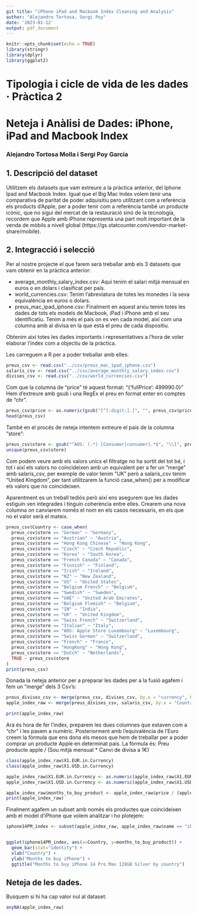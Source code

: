 ```yaml
---
git title: "iPhone iPad and Macbook Index Cleaning and Analysis"
author: "Alejandro Tortosa, Sergi Poy"
date: '2023-01-12'
output: pdf_document
---
```


```r
knitr::opts_chunk$set(echo = TRUE)
library(stringr)
library(dplyr)
library(ggplot2)
```

# Tipologia i cicle de vida de les dades · Pràctica 2
# Neteja i Anàlisi de Dades: iPhone, iPad and Macbook Index
### Alejandro Tortosa Molla i Sergi Poy Garcia

## 1. Descripció del dataset
Utilitzem els datasets que vam extreure a la pràctica anterior, del Iphone Ipad and Macbook Index. 
Igual que el Big Mac Index volem tenir una comparativa de paritat de poder adquisitiu pero utilitzant com a referència els products d’Apple, per a poder tenir com a referència també un producte icònic, que no sigui del mercat de la restauració sinó de la tecnología, recordem que Apple amb iPhone representa una part molt important de la venda de mòbils a nivell global (https://gs.statcounter.com/vendor-market-share/mobile).

## 2. Integracció i selecció

Per al nostre projecte el que farem serà treballar amb els 3 datasets que vam obtenir en la pràctica anterior:


- average_monthly_salary_index.csv: Aquí tenim el salari mitjà mensual en euros o en dolars i clasificat per país.
- world_currencies.csv: Tenim l’abreviatura de totes les monedes i la seva equivalència en euros o dolars.
- preus_mac_ipad_iphone.csv: Finalment en aquest arxiu tenim totes les dades de tots els models de Macbook, iPad i iPhone amb el seu identificatiu. Tenim a més el país on es ven cada model, així com una columna amb al divisa en la que está el preu de cada dispositiu.

Obtenim així totes les dades importants i representatives a l’hora de voler elaborar l’índex com a objectiu de la pràctica.

Les carreguem a R per a poder treballar amb elles:
```r
preus_csv <- read.csv("../csv/preus_mac_ipad_iphone.csv")
salaris_csv <- read.csv("../csv/average_monthly_salary_index.csv")
divises_csv <- read.csv("../csv/world_currencies.csv")  
```


Com que la columna de "price" té aquest format: "{'fullPrice': 499990.0}"
Hem d'extreure amb gsub i una RegEx el preu en format enter en comptes de "chr".
```r
preus_csv$price <- as.numeric(gsub("[^[:digit:].]", "", preus_csv$price))
head(preus_csv)
```
També en el procés de neteja intentem extreure el país de la columna "store":

```r
preus_csv$store <- gsub("^AOS: (.*) [Consumer|consumer].*$", "\\1", preus_csv$store)
unique(preus_csv$store)
```
Com podem veure amb els valors unics el filtratge no ha sortit del tot bé, i tot i així els valors no coincideixen amb un equivalent per a fer un "merge" amb salaris_csv, per exemple de valor tenim "UK" però a salaris_csv tenim "United Kingdom", per tant utilitzarem la funció case_when() per a modificar els valors que no coincideixen.

Aparentment es un treball tediós però així ens asegurem que les dades estiguin ven integrades i tinguin coherència entre elles. 
Crearem una nova columna on canviarem només el nom en els casos necessaris, en els que no el valor serà el mateix.

```r
preus_csv$Country <- case_when(
  preus_csv$store == "German" ~ "Germany",
  preus_csv$store == "Austrian" ~ "Austria",
  preus_csv$store == "Hong Kong Chinese" ~ "Hong Kong",
  preus_csv$store == "Czech" ~ "Czech Republic",
  preus_csv$store == "Korea" ~ "South Korea",
  preus_csv$store == "French Canada" ~ "Canada",
  preus_csv$store == "Finnish" ~ "Finland",
  preus_csv$store == "Irish" ~ "Ireland",
  preus_csv$store == "NZ" ~ "New Zealand",
  preus_csv$store == "US" ~ "United States",
  preus_csv$store == "Belgium French" ~ "Belgium",
  preus_csv$store == "Swedish" ~ "Sweden",
  preus_csv$store == "UAE" ~ "United Arab Emirates",
  preus_csv$store == "Belgium Flemish" ~ "Belgium",
  preus_csv$store == "IN" ~ "India",
  preus_csv$store == "UK" ~ "United Kingdom",
  preus_csv$store == "Swiss French" ~ "Switzerland",
  preus_csv$store == "Italian" ~ "Italy",
  preus_csv$store == "AOS: Apple Store Luxembourg" ~ "Luxembourg",
  preus_csv$store == "Swiss German" ~ "Switzerland",
  preus_csv$store == "French" ~ "France",
  preus_csv$store == "HongKong" ~ "Hong Kong",
  preus_csv$store == "Dutch" ~ "Netherlands",
  TRUE ~ preus_csv$store
)
print(preus_csv)
```

Donada la neteja anterior per a preparar les dades per a la fusió agafem i fem un "merge" dels 3 Csv's:
```r
preus_divises_csv <- merge(preus_csv, divises_csv, by.x = "currency", by.y = "Currency")
apple_index_raw <- merge(preus_divises_csv, salaris_csv, by.x = "Country", by.y = "Country")

print(apple_index_raw)

```


Ara és hora de fer l'index, preparem les dues columnes que estaven com a "chr" i les pasem a numèric. Posteriorment amb l'equivalència de l'Euro creem la fòrmula que ens dona els mesos que hem de treballar per a poder comprar un producte Apple en determinat pais.
La fòrmula és:
Preu producte apple / (Sou mitjà mensual * Canvi de divisa a 1€)
```r
class(apple_index_raw$X1.EUR.in.Currency)
class(apple_index_raw$X1.USD.in.Currency)

apple_index_raw$X1.EUR.in.Currency <- as.numeric(apple_index_raw$X1.EUR.in.Currency)
apple_index_raw$X1.USD.in.Currency <- as.numeric(apple_index_raw$X1.USD.in.Currency)

apple_index_raw$months_to_buy_product <- apple_index_raw$price / (apple_index_raw$EUR.Average.Monthly.Salary * apple_index_raw$X1.EUR.in.Currency)
print(apple_index_raw)
```

Finalment agafem un subset amb només els productes que coincideixen amb el model d'iPhone que volem analitzar i ho plotejem:
```r
iphone14PM_index <- subset(apple_index_raw, apple_index_raw$name == "iPhone 14 Pro Max 128GB Silver")


ggplot(iphone14PM_index, aes(x=Country, y=months_to_buy_product)) + 
  geom_bar(stat="identity") +
  xlab("Country") +
  ylab("Months to buy iPhone") +
  ggtitle("Months to buy iPhone 14 Pro Max 128GB Silver by country")
```


## Neteja de les dades.
Busquem si hi ha cap valor nul al dataset:
```r
anyNA(apple_index_raw)
```

